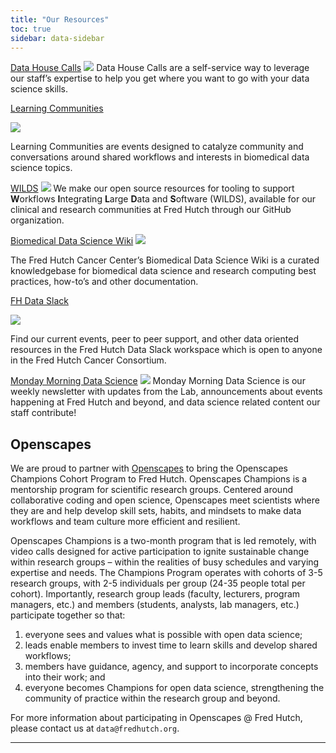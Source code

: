 ```yaml
---
title: "Our Resources"
toc: true
sidebar: data-sidebar
---
```





:::: {layout-ncol=3}
::: {#first-column}

[Data House Calls](programs/dhc.qmd)
![](img/DaSLHouseCalls-lucy.png)
Data House Calls are a self-service way to leverage our staff's expertise to help you get where you want to go with your data science skills.  

:::

::: {#second-column}
[Learning Communities](programs/communities.qmd)

![](img/learning_comm.png)

Learning Communities are events designed to catalyze community and conversations around shared workflows and interests in biomedical data science topics. 

:::

::: {#third-column}

[WILDS](programs/wilds.qmd)
![](img/WILDS_V3 Square.png)
We make our open source resources for tooling to support **W**orkflows **I**ntegrating **L**arge **D**ata and **S**oftware (WILDS), available for our clinical and research communities at Fred Hutch through our GitHub organization. 

:::
::::




:::: {layout-ncol=3 text-align=center}
::: {#first-column}

[Biomedical Data Science Wiki](programs/sciwiki.qmd)
![](img/wiki.jpg)

The Fred Hutch Cancer Center's Biomedical Data Science Wiki is a curated knowledgebase for biomedical data science and research computing best practices, how-to's and other documentation. 
:::

::: {#second-column}
[FH Data Slack](https://join.slack.com/t/fhdata/signup)

![](img/fh-data.png)

Find our current events, peer to peer support, and other data oriented resources in the Fred Hutch Data Slack workspace which is open to anyone in the Fred Hutch Cancer Consortium.  
:::

::: {#third-column}

[Monday Morning Data Science](https://fhdata.substack.com/)
![](img/substack.png)
Monday Morning Data Science is our weekly newsletter with updates from the Lab, announcements about events happening at Fred Hutch and beyond, and data science related content our staff contribute!  
:::
::::


## Openscapes
We are proud to partner with [Openscapes](https://www.openscapes.org/) to bring the Openscapes Champions Cohort Program to Fred Hutch. Openscapes 
Champions is a mentorship program for scientific research groups. Centered 
around collaborative coding and open science, Openscapes meet scientists where 
they are and help develop skill sets, habits, and mindsets to make data 
workflows and team culture more efficient and resilient. 

Openscapes Champions is a two-month program that is led remotely, with video 
calls designed for active participation to ignite sustainable change within 
research groups – within the realities of busy schedules and varying expertise 
and needs. The Champions Program operates with cohorts of 3-5 research groups, 
with 2-5 individuals per group (24-35 people total per cohort). Importantly, 
research group leads (faculty, lecturers, program managers, etc.) and members 
(students, analysts, lab managers, etc.) participate together so that:


1) everyone sees and values what is possible with open data science; 
2) leads enable members to invest time to learn skills and develop shared workflows; 
3) members have guidance, agency, and support to incorporate concepts into 
their work; and 
4) everyone becomes Champions for open data science, 
strengthening the community of practice within the research group and beyond.

For more information about participating in Openscapes @ Fred Hutch, please 
contact us at `data@fredhutch.org`.

--------
